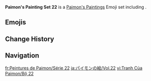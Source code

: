 {{Paimon's Paintings Infobox
|title         = Paimon's Paintings Set 22
|image         = Paimon's Paintings Set 22.png
|icon          = Icon Emoji Paimon's Paintings 22 Dehya 3.png
|date          = 2023-03-10
|gamedate      = 
|prev          = 21
|next          = 23
|set           = 22
|twitter       = https://twitter.com/GenshinImpact/status/1634041396461031425
|hoyolab       = https://www.hoyolab.com/article/16913858
|characters    = Dehya;Mika;Venti;Cyno;Tighnari;Collei;Sucrose
}}
'''Paimon's Painting Set 22''' is a [[Paimon's Paintings]] Emoji set including {{Array|Dehya;Mika;Venti;Cyno;Tighnari;Collei;Sucrose|;|[[{item}]]|,<nowiki> </nowiki>|sort=1}}.

==Emojis==
{{Paimon's Paintings Images|categories=Paimon's Paintings Set 22|nomain=1|noset=1}}

==Change History==
{{Change History|introduced=3.5}}

==Navigation==
{{Paimon's Paintings Navbox}}

[[fr:Peintures de Paimon/Série 22]]
[[ja:パイモンの絵/Vol.22]]
[[vi:Tranh Của Paimon/Bộ 22]]